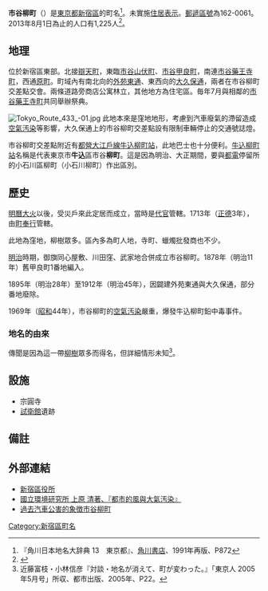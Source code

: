 {{Pathnav|日本|東京都|新宿區|frame=1}}
{{Infobox Settlement
|official_name = 市谷柳町
|native_name =
|settlement_type = [[町|町]]
|image_skyline =
|imagesize =
|image_caption =
|image_flag =
|image_seal =
| image_map =
| map_caption =
|subdivision_type = [[國家|國家]]
|subdivision_name = [[File:Flag_of_Japan.svg|border]] [[日本|日本]]
|subdivision_type1 = [[都道府縣|都道府縣]]
|subdivision_name1 = [[File:Flag_of_Tokyo_Prefecture.svg|25px]] [[東京都|東京都]]
|subdivision_type2 = [[東京都區部|特別區]]
|subdivision_name2 = [[File:Flag_of_Shinjuku,_Tokyo.svg|25px]] [[新宿區|新宿區]]
|subdivision_type3 =
|subdivision_name3 =
|established_title =
|established_date =
|government_type =
|leader_title =
|leader_name =
|area_magnitude =
|area_total_km2 =
|area_land_km2 =
|area_urban_km2 =
|area_metro_km2 =
|area_metro_sq_mi =
|population_as_of= 2013年（[[平成|平成]]22年）8月1日
|population_footnotes =
|population_total = 1225
|population_urban =
|population_metro =
|population_density_km2 =
| timezone = [[日本標準時間|JST]]
| utc_offset = +9
|timezone_DST =
|utc_offset_DST =
|latd=|latm=|lats=|latNS=
|longd=|longm=|longs=|longEW=
|elevation_footnotes=
|elevation_m =
|elevation_ft =
|postal_code_type = [[郵遞區號|郵遞區號]]
|postal_code = 162-0061
|area_code =
|website =
|footnotes =
}}
'''市谷柳町'''（{{jpn|j=市谷柳町|hg=いちがややなぎちょう|rm=Ichigaya-yanagichō|f=y}}）是[[東京都|東京都]][[新宿區|新宿區]]的町名<ref name="kado">『角川日本地名大辞典 13　東京都』、[[角川書店|角川書店]]、1991年再版、P872</ref>。未實施[[住居表示|住居表示]]。[[郵遞區號|郵遞區號]]為162-0061。2013年8月1日為止的人口有1,225人<ref>{{Cite web |url=http://www.city.shinjuku.lg.jp/content/000130038.xls |title=新宿区　住民基本台帳の町丁別世帯数及び男女別人口（日本人と外国人の合計） |access-date=2013-08-09 |archive-date=2014-08-19 |archive-url=https://web.archive.org/web/20140819083633/http://www.city.shinjuku.lg.jp/content/000130038.xls |dead-url=no }}</ref>。

== 地理 ==
位於新宿區東部。北接[[辯天町_(新宿區)|辯天町]]，東臨[[市谷山伏町|市谷山伏町]]、[[市谷甲良町|市谷甲良町]]，南連[[市谷藥王寺町|市谷藥王寺町]]，西通[[原町_(新宿區)|原町]]。町域內有南北向的[[東京都道319號環狀三號線|外苑東通]]、東西向的[[東京都道433號神樂坂高圓寺線|大久保通]]，兩者在市谷柳町交差點交會。兩條道路旁商店公寓林立，其他地方為住宅區。毎年7月與相鄰的[[市谷藥王寺町|市谷藥王寺町]]共同舉辦祭典。

[[File:Tokyo_Route_433_-01.jpg|thumb]]
此地本來是窪地地形，考慮到汽車廢氣的滯留造成[[空氣汚染|空氣汚染]]等影響，大久保通上的市谷柳町交差點設有限制車輛停止的交通號誌燈。

市谷柳町交差點附近有[[都營地下鐵大江戶線|都營大江戶線]][[牛込柳町站|牛込柳町站]]，此地巴士也十分便利。[[牛込柳町站|牛込柳町站]]名稱是代表東京市'''牛込'''區市谷'''柳町'''。這是因為明治、大正期間，要與[[東京都電車|都電]]停留所的小石川區柳町（小石川柳町）作出區別。

== 歷史 ==
[[明曆大火|明曆大火]]以後，受災戶來此定居而成立，當時是[[代官|代官]]管轄。1713年（[[正德_(日本)|正德]]3年），由[[町奉行|町奉行]]管轄。

此地為窪地，柳樹眾多。區內多為町人地，寺町、蠟燭批發商也不少。

[[明治|明治]]時期，御旗同心屋敷、川田窪、武家地合併成立市谷柳町。1878年（明治11年）舊甲良町1番地編入。

1895年（明治28年）至1912年（明治45年），因闢建外苑東通與大久保通，部分番地廢除。

1969年（[[昭和|昭和]]44年），市谷柳町的[[空氣汚染|空氣汚染]]嚴重，爆發牛込柳町鉛中毒事件。

=== 地名的由來 ===
傳聞是因為這一帶[[柳樹|柳樹]]眾多而得名，但詳細情形未知<ref>近藤富枝・小林信彦『対談・地名が消えて、町が変わった。』「東京人 2005年5月号」所収、都市出版、2005年、P22。</ref>。

== 設施 ==
* 宗圓寺
* [[試衛館|試衛館]]遺跡

== 備註 ==
{{reflist}}

== 外部連結 ==
* [http://www.city.shinjuku.lg.jp/ 新宿區役所] {{Wayback|url=http://www.city.shinjuku.lg.jp/ |date=20130630141142 }}
* [http://www.nies.go.jp/kanko/news/23/23-5/23-5-03.html 國立環境研究所 上原 清著、『都市的風與大氣汚染』] {{Wayback|url=http://www.nies.go.jp/kanko/news/23/23-5/23-5-03.html |date=20191117031122 }}
* [http://tokyotansa.exblog.jp/i6/ 過去汽車公害的象徴市谷柳町] {{Wayback|url=http://tokyotansa.exblog.jp/i6/ |date=20191117031116 }}

{{新宿區的町名}}
{{DEFAULTSORT:Ichigaya-Yanagicho}}
[[Category:新宿區町名|Category:新宿區町名]]